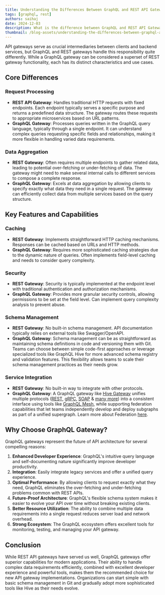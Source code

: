 ```yaml
---
title: Understanding the Differences Between GraphQL and REST API Gateways
tags: [graphql, rest]
authors: saihaj
date: 2024-12-03
description: What is the difference between GraphQL and REST API Gateway?
thumbnail: /blog-assets/understanding-the-differences-between-graphql-and-rest-api-gateways/thumbnail.png
---
```


API gateways serve as crucial intermediaries between clients and backend services, but GraphQL and
REST gateways handle this responsibility quite differently. While a GraphQL gateway can be
considered a superset of REST gateway functionality, each has its distinct characteristics and use
cases.

## Core Differences

### Request Processing

- **REST API Gateway**: Handles traditional HTTP requests with fixed endpoints. Each endpoint
  typically serves a specific purpose and returns a predefined data structure. The gateway routes
  these requests to appropriate microservices based on URL patterns.
- **GraphQL Gateway**: Processes queries written in the GraphQL query language, typically through a
  single endpoint. It can understand complex queries requesting specific fields and relationships,
  making it more flexible in handling varied data requirements.

### Data Aggregation

- **REST Gateway**: Often requires multiple endpoints to gather related data, leading to potential
  over-fetching or under-fetching of data. The gateway might need to make several internal calls to
  different services to compose a complete response.
- **GraphQL Gateway**: Excels at data aggregation by allowing clients to specify exactly what data
  they need in a single request. The gateway can efficiently collect data from multiple services
  based on the query structure.

## Key Features and Capabilities

### Caching

- **REST Gateway**: Implements straightforward HTTP caching mechanisms. Responses can be cached
  based on URLs and HTTP methods.
- **GraphQL Gateway**: Requires more sophisticated caching strategies due to the dynamic nature of
  queries. Often implements field-level caching and needs to consider query complexity.

### Security

- **REST Gateway**: Security is typically implemented at the endpoint level with traditional
  authentication and authorization mechanisms.
- **GraphQL Gateway**: Provides more granular security controls, allowing permissions to be set at
  the field level. Can implement query complexity analysis to prevent abuse.

### Schema Management

- **REST Gateway**: No built-in schema management. API documentation typically relies on external
  tools like Swagger/OpenAPI.
- **GraphQL Gateway**: Schema management can be as straightforward as maintaining schema definitions
  in code and versioning them with Git. Teams can choose between simple code-first approaches or
  leverage specialized tools like GraphQL Hive for more advanced schema registry and validation
  features. This flexibility allows teams to scale their schema management practices as their needs
  grow.

### Service Integration

- **REST Gateway**: No built-in way to integrate with other protocols.
- **GraphQL Gateway**: A GraphQL gateway like
  [Hive Gateway](https://the-guild.dev/graphql/hive/docs/gateway?utm_source=the_guild&utm_medium=blog&utm_campaign=understanding-the-differences-between-graphql-and-rest-api-gateways)
  unifies multiple protocols
  ([REST](https://the-guild.dev/graphql/mesh/v1/source-handlers/openapi?utm_source=the_guild&utm_medium=blog&utm_campaign=understanding-the-differences-between-graphql-and-rest-api-gateways),
  [gRPC](https://the-guild.dev/graphql/mesh/v1/source-handlers/grpc?utm_source=the_guild&utm_medium=blog&utm_campaign=understanding-the-differences-between-graphql-and-rest-api-gateways),
  [SOAP](https://the-guild.dev/graphql/mesh/v1/source-handlers/soap?utm_source=the_guild&utm_medium=blog&utm_campaign=understanding-the-differences-between-graphql-and-rest-api-gateways)
  &
  [many more](https://the-guild.dev/graphql/mesh/v1/source-handlers?utm_source=the_guild&utm_medium=blog&utm_campaign=understanding-the-differences-between-graphql-and-rest-api-gateways))
  into a consistent interface using tools like
  [GraphQL Mesh](https://the-guild.dev/graphql/mesh?utm_source=the_guild&utm_medium=blog&utm_campaign=understanding-the-differences-between-graphql-and-rest-api-gateways),
  while supporting federation capabilities that let teams independently develop and deploy subgraphs
  as part of a unified supergraph. Learn more about Federation
  [here](https://the-guild.dev/graphql/hive/federation?utm_source=the_guild&utm_medium=blog&utm_campaign=understanding-the-differences-between-graphql-and-rest-api-gateways).

## Why Choose GraphQL Gateway?

GraphQL gateways represent the future of API architecture for several compelling reasons:

1. **Enhanced Developer Experience**: GraphQL's intuitive query language and self-documenting nature
   significantly improve developer productivity.
2. **Integration**: Easily integrate legacy services and offer a unified query experience.
3. **Optimal Performance**: By allowing clients to request exactly what they need, GraphQL
   eliminates the over-fetching and under-fetching problems common with REST APIs.
4. **Future-Proof Architecture**: GraphQL's flexible schema system makes it easier to evolve your
   API over time without breaking existing clients.
5. **Better Resource Utilization**: The ability to combine multiple data requirements into a single
   request reduces server load and network overhead.
6. **Strong Ecosystem**: The GraphQL ecosystem offers excellent tools for monitoring, testing, and
   managing your API gateway.

## Conclusion

While REST API gateways have served us well, GraphQL gateways offer superior capabilities for modern
applications. Their ability to handle complex data requirements efficiently, combined with excellent
developer experience and powerful tools, makes them the recommended choice for new API gateway
implementations. Organizations can start simple with basic schema management in Git and gradually
adopt more sophisticated tools like Hive as their needs evolve.
